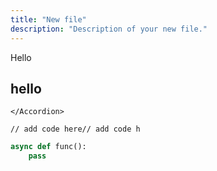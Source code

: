 ```yaml
---
title: "New file"
description: "Description of your new file."
---
```


<Info>
  Hello
</Info>

<Accordion title="New Accordion" icon="sparkles">
  
</Accordion>

<Tabs>
  <Tab title="Tab">
    
  </Tab>
  <Tab title="Tab">
    
  </Tab>
</Tabs>

## hello

<Tabs>
  <Tab title="Tab">
    <Accordion title="New Accordion" icon="sparkles">
      
    </Accordion>
  </Tab>
  <Tab title="Tab">
    
  </Tab>
</Tabs>

<CodeGroup>

``` filename
// add code here// add code h
```

</CodeGroup>

```python [expandable]
async def func():
	pass
```